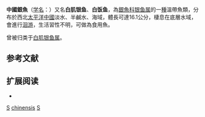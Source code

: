 {{Speciesbox
| status = DD
| status system = IUCN3.1
| status ref={{r|IUCN}}
| image = Salanx.jpg
| genus = Salanx
| species = chinensis
| authority = ([[Osbeck|Osbeck]], 1765)
| synonyms = {{taxon list
|*''Albula chinensis'' |Osbeck, 1765
|*''Leucosoma chinensis'' |(Osbeck, 1765)
|*''Protosalanx chinensis'' |(Osbeck, 1765)
}}
}}
'''中國銀魚'''（[[学名|学名]]：{{lang|la|''Salanx chinensis''}}）又名'''白肌银鱼'''{{r|id5427}}、'''白饭鱼'''，為[[銀魚科|銀魚科]][[银鱼属|银鱼属]]的一[[種|種]]溫帶魚類，分布於西北[[太平洋|太平洋]][[中國|中國]]淡水、半鹹水、海域，體長可達16.1公分，棲息在底層水域，會進行[[洄游|洄游]]，生活習性不明，可做為食用魚。{{r|FishBase}}

曾被归类于[[白肌银鱼属|白肌银鱼属]]{{r|id5427}}。

==参考文献==
{{reflist|refs=
<ref name=FishBase>{{FishBase_species|genus=Salanx|species=chinensis|year=2015|month=9}}</ref>
<ref name=id5427>{{cite web| url =http://www.bioinfo.cn/db05/BjdwSpecies.php?action=view&id=5427| title =白肌银鱼| work =《中国动物物种编目数据库》| publisher =中国科学院微生物研究所| author =中国科学院动物研究所| accessdate =2009-04-11| deadurl =yes| archiveurl =https://web.archive.org/web/20160305040358/http://www.bioinfo.cn/db05/BjdwSpecies.php?action=view&id=5427| archivedate =2016-03-05}}</ref>
<ref name=IUCN>Huckstorf, V. & Freyhof, J. 2012. ''Salanx chinensis''. ''The IUCN Red List of Threatened Species'' 2012: e.T166197A1119161. http://dx.doi.org/10.2305/IUCN.UK.2012-1.RLTS.T166197A1119161.en. Downloaded on 20 July 2019.</ref>
}}

== 扩展阅读 ==
*{{wikispecies-inline|Salanx chinensis|中國銀魚}}

{{taxonbar}}

[[Category:食用魚|S]]
[[Category:銀魚屬|chinensis]]
[[Category:1765年描述的鱼类|S]]